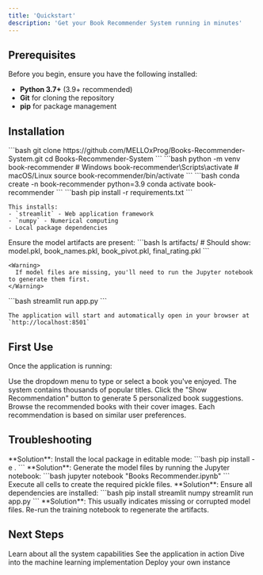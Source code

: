 ```yaml
---
title: 'Quickstart'
description: 'Get your Book Recommender System running in minutes'
---
```


## Prerequisites

Before you begin, ensure you have the following installed:

- **Python 3.7+** (3.9+ recommended)
- **Git** for cloning the repository
- **pip** for package management

## Installation

<Steps>
  <Step title="Clone the Repository">
    ```bash
    git clone https://github.com/MELLOxProg/Books-Recommender-System.git
    cd Books-Recommender-System
    ```
  </Step>

  <Step title="Create Virtual Environment">
    <Tabs>
      <Tab title="venv">
        ```bash
        python -m venv book-recommender
        # Windows
        book-recommender\Scripts\activate
        # macOS/Linux
        source book-recommender/bin/activate
        ```
      </Tab>
      <Tab title="conda">
        ```bash
        conda create -n book-recommender python=3.9
        conda activate book-recommender
        ```
      </Tab>
    </Tabs>
  </Step>

  <Step title="Install Dependencies">
    ```bash
    pip install -r requirements.txt
    ```
    
    This installs:
    - `streamlit` - Web application framework
    - `numpy` - Numerical computing
    - Local package dependencies
  </Step>

  <Step title="Verify Model Files">
    Ensure the model artifacts are present:
    ```bash
    ls artifacts/
    # Should show: model.pkl, book_names.pkl, book_pivot.pkl, final_rating.pkl
    ```
    
    <Warning>
      If model files are missing, you'll need to run the Jupyter notebook to generate them first.
    </Warning>
  </Step>

  <Step title="Launch the Application">
    ```bash
    streamlit run app.py
    ```
    
    The application will start and automatically open in your browser at `http://localhost:8501`
  </Step>
</Steps>

## First Use

Once the application is running:

<Steps>
  <Step title="Select a Book">
    Use the dropdown menu to type or select a book you've enjoyed. The system contains thousands of popular titles.
  </Step>
  
  <Step title="Get Recommendations">
    Click the "Show Recommendation" button to generate 5 personalized book suggestions.
  </Step>
  
  <Step title="Explore Results">
    Browse the recommended books with their cover images. Each recommendation is based on similar user preferences.
  </Step>
</Steps>

## Troubleshooting

<AccordionGroup>
  <Accordion title="ModuleNotFoundError: No module named 'src'">
    **Solution**: Install the local package in editable mode:
    ```bash
    pip install -e .
    ```
  </Accordion>

  <Accordion title="FileNotFoundError: artifacts/model.pkl">
    **Solution**: Generate the model files by running the Jupyter notebook:
    ```bash
    jupyter notebook "Books Recommender.ipynb"
    ```
    Execute all cells to create the required pickle files.
  </Accordion>

  <Accordion title="Streamlit app won't start">
    **Solution**: Ensure all dependencies are installed:
    ```bash
    pip install streamlit numpy
    streamlit run app.py
    ```
  </Accordion>

  <Accordion title="Empty recommendations or errors">
    **Solution**: This usually indicates missing or corrupted model files. Re-run the training notebook to regenerate the artifacts.
  </Accordion>
</AccordionGroup>

## Next Steps

<CardGroup cols={2}>
  <Card title="Explore Features" icon="star" href="/features">
    Learn about all the system capabilities
  </Card>
  <Card title="View Demo" icon="play" href="/demo">
    See the application in action
  </Card>
  <Card title="Understand the ML Pipeline" icon="brain" href="/ml-pipeline">
    Dive into the machine learning implementation
  </Card>
  <Card title="Deploy to Production" icon="rocket" href="/deployment">
    Deploy your own instance
  </Card>
</CardGroup>
